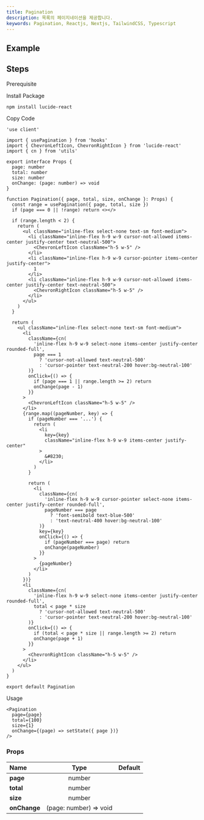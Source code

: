 ```yaml
---
title: Pagination
description: 목록의 페이지네이션을 제공합니다.
keywords: Pagination, Reactjs, Nextjs, TailwindCSS, Typescript
---
```


## Example

<Storybook url="https://workshop.dongwook.kim/?path=/docs/components-pagination-v1--docs" />

## Steps

<Steps>

<Step>Prerequisite</Step>

<Blocks>
  <LinkBlock icon="hooks" name="usePagination" slug="/hooks/use-pagination" />
  <LinkBlock icon="utils" name="cn" slug="/utils/cn" />
</Blocks>

<Step>Install Package</Step>

```bash
npm install lucide-react
```

<Step>Copy Code</Step>

```tsx title="components/Pagination/index.tsx"
'use client'

import { usePagination } from 'hooks'
import { ChevronLeftIcon, ChevronRightIcon } from 'lucide-react'
import { cn } from 'utils'

export interface Props {
  page: number
  total: number
  size: number
  onChange: (page: number) => void
}

function Pagination({ page, total, size, onChange }: Props) {
  const range = usePagination({ page, total, size })
  if (page === 0 || !range) return <></>

  if (range.length < 2) {
    return (
      <ul className="inline-flex select-none text-sm font-medium">
        <li className="inline-flex h-9 w-9 cursor-not-allowed items-center justify-center text-neutral-500">
          <ChevronLeftIcon className="h-5 w-5" />
        </li>
        <li className="inline-flex h-9 w-9 cursor-pointer items-center justify-center">
          1
        </li>
        <li className="inline-flex h-9 w-9 cursor-not-allowed items-center justify-center text-neutral-500">
          <ChevronRightIcon className="h-5 w-5" />
        </li>
      </ul>
    )
  }

  return (
    <ul className="inline-flex select-none text-sm font-medium">
      <li
        className={cn(
          'inline-flex h-9 w-9 select-none items-center justify-center rounded-full',
          page === 1
            ? 'cursor-not-allowed text-neutral-500'
            : 'cursor-pointer text-neutral-200 hover:bg-neutral-100'
        )}
        onClick={() => {
          if (page === 1 || range.length >= 2) return
          onChange(page - 1)
        }}
      >
        <ChevronLeftIcon className="h-5 w-5" />
      </li>
      {range.map((pageNumber, key) => {
        if (pageNumber === '...') {
          return (
            <li
              key={key}
              className="inline-flex h-9 w-9 items-center justify-center"
            >
              &#8230;
            </li>
          )
        }

        return (
          <li
            className={cn(
              'inline-flex h-9 w-9 cursor-pointer select-none items-center justify-center rounded-full',
              pageNumber === page
                ? 'font-semibold text-blue-500'
                : 'text-neutral-400 hover:bg-neutral-100'
            )}
            key={key}
            onClick={() => {
              if (pageNumber === page) return
              onChange(pageNumber)
            }}
          >
            {pageNumber}
          </li>
        )
      })}
      <li
        className={cn(
          'inline-flex h-9 w-9 select-none items-center justify-center rounded-full',
          total < page * size
            ? 'cursor-not-allowed text-neutral-500'
            : 'cursor-pointer text-neutral-200 hover:bg-neutral-100'
        )}
        onClick={() => {
          if (total < page * size || range.length >= 2) return
          onChange(page + 1)
        }}
      >
        <ChevronRightIcon className="h-5 w-5" />
      </li>
    </ul>
  )
}

export default Pagination
```

<Step>Usage</Step>

```tsx
<Pagination
  page={page}
  total={100}
  size={1}
  onChange={(page) => setState({ page })}
/>
```

</Steps>

### Props

| Name                     |          Type          | Default |
| :----------------------- | :--------------------: | :-----: |
| **page**<Required />     |         number         |         |
| **total**<Required />    |         number         |         |
| **size**<Required />     |         number         |         |
| **onChange**<Required /> | (page: number) => void |         |
